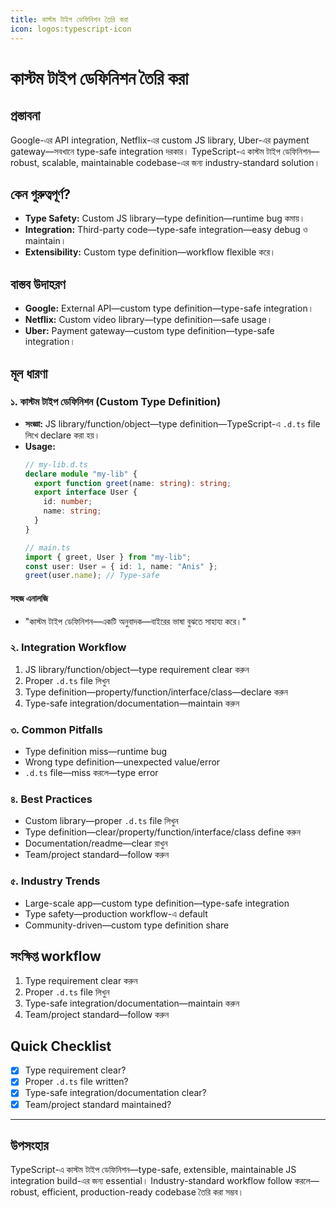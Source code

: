 ```yaml
---
title: কাস্টম টাইপ ডেফিনিশন তৈরি করা
icon: logos:typescript-icon
---
```


# কাস্টম টাইপ ডেফিনিশন তৈরি করা

## প্রস্তাবনা

Google-এর API integration, Netflix-এর custom JS library, Uber-এর payment gateway—সবখানে type-safe integration দরকার। TypeScript-এ কাস্টম টাইপ ডেফিনিশন—robust, scalable, maintainable codebase-এর জন্য industry-standard solution।

## কেন গুরুত্বপূর্ণ?

- **Type Safety:** Custom JS library—type definition—runtime bug কমায়।
- **Integration:** Third-party code—type-safe integration—easy debug ও maintain।
- **Extensibility:** Custom type definition—workflow flexible করে।

## বাস্তব উদাহরণ

- **Google:** External API—custom type definition—type-safe integration।
- **Netflix:** Custom video library—type definition—safe usage।
- **Uber:** Payment gateway—custom type definition—type-safe integration।

## মূল ধারণা

### ১. কাস্টম টাইপ ডেফিনিশন (Custom Type Definition)

- **সংজ্ঞা:** JS library/function/object—type definition—TypeScript-এ `.d.ts` file লিখে declare করা হয়।
- **Usage:**
  ```typescript
  // my-lib.d.ts
  declare module "my-lib" {
    export function greet(name: string): string;
    export interface User {
      id: number;
      name: string;
    }
  }
  ```
  ```typescript
  // main.ts
  import { greet, User } from "my-lib";
  const user: User = { id: 1, name: "Anis" };
  greet(user.name); // Type-safe
  ```

#### সহজ এনালজি

- "কাস্টম টাইপ ডেফিনিশন—একটি অনুবাদক—বাইরের ভাষা বুঝতে সাহায্য করে।"

### ২. Integration Workflow

1. JS library/function/object—type requirement clear করুন
2. Proper `.d.ts` file লিখুন
3. Type definition—property/function/interface/class—declare করুন
4. Type-safe integration/documentation—maintain করুন

### ৩. Common Pitfalls

- Type definition miss—runtime bug
- Wrong type definition—unexpected value/error
- `.d.ts` file—miss করলে—type error

### ৪. Best Practices

- Custom library—proper `.d.ts` file লিখুন
- Type definition—clear/property/function/interface/class define করুন
- Documentation/readme—clear রাখুন
- Team/project standard—follow করুন

### ৫. Industry Trends

- Large-scale app—custom type definition—type-safe integration
- Type safety—production workflow-এ default
- Community-driven—custom type definition share

## সংক্ষিপ্ত workflow

1. Type requirement clear করুন
2. Proper `.d.ts` file লিখুন
3. Type-safe integration/documentation—maintain করুন
4. Team/project standard—follow করুন

## Quick Checklist

- [x] Type requirement clear?
- [x] Proper `.d.ts` file written?
- [x] Type-safe integration/documentation clear?
- [x] Team/project standard maintained?

---

## উপসংহার

TypeScript-এ কাস্টম টাইপ ডেফিনিশন—type-safe, extensible, maintainable JS integration build-এর জন্য essential। Industry-standard workflow follow করলে—robust, efficient, production-ready codebase তৈরি করা সম্ভব।

